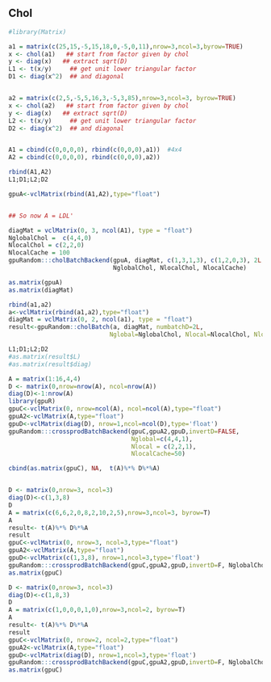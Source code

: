 <!--
%\VignetteEngine{knitr::knitr}
%\VignetteIndexEntry{cholBatch}
-->


## Chol
```r
#library(Matrix)

```


```r
a1 = matrix(c(25,15,-5,15,18,0,-5,0,11),nrow=3,ncol=3,byrow=TRUE)
x <- chol(a1)   ## start from factor given by chol
y <- diag(x)   ## extract sqrt(D)
L1 <- t(x/y)     ## get unit lower triangular factor
D1 <- diag(x^2)  ## and diagonal


a2 = matrix(c(2,5,-5,5,16,3,-5,3,85),nrow=3,ncol=3, byrow=TRUE)
x <- chol(a2)   ## start from factor given by chol
y <- diag(x)   ## extract sqrt(D)
L2 <- t(x/y)     ## get unit lower triangular factor
D2 <- diag(x^2)  ## and diagonal


A1 = cbind(c(0,0,0,0), rbind(c(0,0,0),a1))  #4x4
A2 = cbind(c(0,0,0,0), rbind(c(0,0,0),a2))

rbind(A1,A2)
L1;D1;L2;D2

gpuA<-vclMatrix(rbind(A1,A2),type="float")


## So now A = LDL'
```

```r
diagMat = vclMatrix(0, 3, ncol(A1), type = "float")
NglobalChol =  c(4,4,0)
NlocalChol = c(2,2,0)
NlocalCache = 100
gpuRandom:::cholBatchBackend(gpuA, diagMat, c(1,3,1,3), c(1,2,0,3), 2L,
                             NglobalChol, NlocalChol, NlocalCache)

as.matrix(gpuA)
as.matrix(diagMat)
```


```r
rbind(a1,a2)
a<-vclMatrix(rbind(a1,a2),type="float")
diagMat = vclMatrix(0, 2, ncol(a1), type = "float")
result<-gpuRandom::cholBatch(a, diagMat, numbatchD=2L,
                            Nglobal=NglobalChol, Nlocal=NlocalChol, NlocalCache=NlocalCache)

L1;D1;L2;D2
#as.matrix(result$L)
#as.matrix(result$diag)
```



```r
A = matrix(1:16,4,4)
D <- matrix(0,nrow=nrow(A), ncol=nrow(A))
diag(D)<-1:nrow(A)
library(gpuR)
gpuC<-vclMatrix(0, nrow=ncol(A), ncol=ncol(A),type="float")
gpuA2<-vclMatrix(A,type="float")
gpuD<-vclMatrix(diag(D), nrow=1,ncol=ncol(D),type='float')
gpuRandom:::crossprodBatchBackend(gpuC,gpuA2,gpuD,invertD=FALSE,
                                  Nglobal=c(4,4,1), 
                                  Nlocal = c(2,2,1), 
                                  NlocalCache=50)

cbind(as.matrix(gpuC), NA,  t(A)%*% D%*%A)



```

```r
D <- matrix(0,nrow=3, ncol=3)
diag(D)<-c(1,3,8)
D
A = matrix(c(6,6,2,0,8,2,10,2,5),nrow=3,ncol=3, byrow=T)
A
result<- t(A)%*% D%*%A
result
gpuC<-vclMatrix(0, nrow=3, ncol=3,type="float")
gpuA2<-vclMatrix(A,type="float")
gpuD<-vclMatrix(c(1,3,8), nrow=1,ncol=3,type='float')
gpuRandom:::crossprodBatchBackend(gpuC,gpuA2,gpuD,invertD=F, NglobalChol,NlocalChol, NlocalCache)
as.matrix(gpuC)
```


```r
D <- matrix(0,nrow=3, ncol=3)
diag(D)<-c(1,8,3)
D
A = matrix(c(1,0,0,0,1,0),nrow=3,ncol=2, byrow=T)
A
result<- t(A)%*% D%*%A
result
gpuC<-vclMatrix(0, nrow=2, ncol=2,type="float")
gpuA2<-vclMatrix(A,type="float")
gpuD<-vclMatrix(diag(D), nrow=1,ncol=3,type='float')
gpuRandom:::crossprodBatchBackend(gpuC,gpuA2,gpuD,invertD=F, NglobalChol,NlocalChol, NlocalCache)
as.matrix(gpuC)
```









